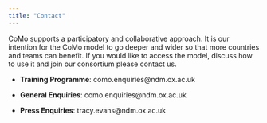 ```yaml
---
title: "Contact"
---
```


CoMo supports a participatory and collaborative approach. It is our intention for the CoMo model to go deeper and wider so that more countries and teams can benefit. If you would like to access the model, discuss how to use it and join our consortium please contact us.

- **Training Programme**: como.enquiries@ndm.ox.ac.uk

- **General Enquiries**: como.enquiries@ndm.ox.ac.uk

- **Press Enquiries**: tracy.evans@ndm.ox.ac.uk